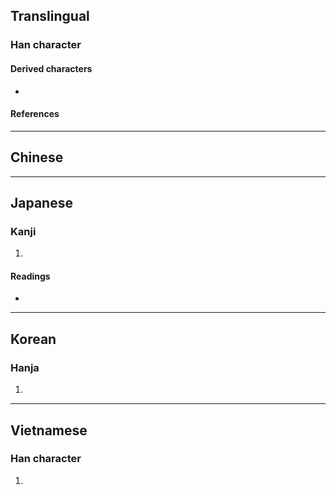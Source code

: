 {{also|斵}}
{{character info/new}}
==Translingual==

===Han character===
{{Han char|rn=69|rad=斤|as=10|sn=14|four=72121|canj=RMHML|ids=⿰𠁁斤}}

====Derived characters====
* {{l|mul|[[𤂊]], [[𨮕]], [[𧞐]], [[鬭]], [[𨷖]], [[𧞗]]}}

====References====
{{Han ref|kx=0480.180|dkj=13585|dj=0841.050|hdz=32027.100|uh=65B2}}

----

==Chinese==
{{zh-see|斫|v}}

----

==Japanese==

===Kanji===
{{ja-kanji|grade=|rs=斤10}}

# {{rfdef|ja|sort=斤10}}

====Readings====
* {{ja-readings|on=[[たく]] (taku)|kun=[[きる]] (kiru)}}

----

==Korean==

===Hanja===
{{ko-hanja|hangeul=착|eumhun=|rv=chak|mr=ch'ak|y=chak}}

# {{rfdef|ko|sort=斤10}}

----

==Vietnamese==

===Han character===
{{vi-hantu|[[trác]]|rs=斤10}}

# {{rfdef|vi|sort=斤10}}

{{cln|vi|Han tu}}
